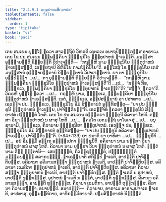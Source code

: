 ```yaml
---
title: "2.4.9.1 ຉຕ຺ຕຸປາຫນສິກ຺ຂາປທ"
tableOfContents: false
sidebar:
  order: 1
type: "tipitaka"
basket: "vi"
book: "paci"
---
```



<DynamicBreadcrumb />

<Division number="1178" book="paci">

<Paragraph number="3425" book="paci">
ເຕນ ສມເຍນ ພຸທ຺ໂຘ ຠຄວາ ສາວຕ຺ຖິຍໍ ວິຫຣຕິ ເຊຕວເນ ອນາຖປິຓ຺ຑິກສ຺ສ ອາຣາເມ. ເຕນ ໂຂ ປນ ສມເຍນ ຉພ຺ພຄ຺ຄິຍາ ຠິກ຺ຂຸນິໂຍ ຉຕ຺ຕຸປາຫນໍ ຘາເຣນ຺ຕິ. ມນຸສ຺ສາ ອຸຊ຺ຌາຍນ຺ຕິ ຂິຍ຺ຍນ຺ຕິ ວິປາເຈນ຺ຕິ—  “ກຖຎ຺ຫິ ນາມ ຠິກ຺ຂຸນິໂຍ ຉຕ຺ຕຸປາຫນໍ ຘາເຣສ຺ສນ຺ຕິ, ເສຍ຺ຍຖາປິ ຄິຫິນິໂຍ ກາມໂຠຄິນິໂຍ”ຕິ.
</Paragraph>

<Paragraph number="3426" book="paci">
ອສ຺ໂສສຸໍ ໂຂ ຠິກ຺ຂຸນິໂຍ ເຕສໍ ມນຸສ຺ສານໍ ອຸຊ຺ຌາຍນ຺ຕານໍ ຂິຍ຺ຍນ຺ຕານໍ ວິປາເຈນ຺ຕານໍ. ຍາ ຕາ ຠິກ຺ຂຸນິໂຍ ອປ຺ປິຈ຺ຉາ …ເປ…  ຕາ ອຸຊ຺ຌາຍນ຺ຕິ ຂິຍ຺ຍນ຺ຕິ ວິປາເຈນ຺ຕິ—  “ກຖຎ຺ຫິ ນາມ ຉພ຺ພຄ຺ຄິຍາ ຠິກ຺ຂຸນິໂຍ ຉຕ຺ຕຸປາຫນໍ ຘາເຣສ຺ສນ຺ຕີ”ຕິ …ເປ…  “ສຈ຺ຈໍ ກິຣ, ຠິກ຺ຂເວ, ຉພ຺ພຄ຺ຄິຍາ ຠິກ຺ຂຸນິໂຍ ຉຕ຺ຕຸປາຫນໍ ຘາເຣນ຺ຕີ”ຕິ? “ສຈ຺ຈໍ, ຠຄວາ”ຕິ. ວິຄຣຫິ ພຸທ຺ໂຘ ຠຄວາ …ເປ…  ກຖຎ຺ຫິ ນາມ, ຠິກ຺ຂເວ, ຉພ຺ພຄ຺ຄິຍາ ຠິກ຺ຂຸນິໂຍ ຉຕ຺ຕຸປາຫນໍ ຘາເຣສ຺ສນ຺ຕິ. ເນຕໍ, ຠິກ຺ຂເວ, ອປ຺ປສນ຺ນານໍ ວາ ປສາທາຍ …ເປ…  ເອວຎ຺ຈ ປນ, ຠິກ຺ຂເວ, ຠິກ຺ຂຸນິໂຍ ອິມໍ ສິກ຺ຂາປທໍ ອຸທ຺ທິສນ຺ຕຸ—
</Paragraph>

<Paragraph number="3427" book="paci">
<Emphasis>“ຍາ ປນ ຠິກ຺ຂຸນີ ຉຕ຺ຕຸປາຫນໍ ຘາເຣຍ຺ຍ, ປາຈິຕ຺ຕິຍນ຺”</Emphasis>ຕິ.
</Paragraph>

<Paragraph number="3428" book="paci">
ເອວຎ຺ຈິທໍ ຠຄວຕາ ຠິກ຺ຂຸນີນໍ ສິກ຺ຂາປທໍ ປຎ຺ຎຕ຺ຕໍ ໂຫຕິ.
</Paragraph>

</Division>
<Division number="1179" book="paci">

<Paragraph number="3429" book="paci">
ເຕນ ໂຂ ປນ ສມເຍນ ອຎ຺ຎຕຣາ ຠິກ຺ຂຸນີ ຄິລານາ ໂຫຕິ. ຕສ຺ສາ ວິນາ ຉຕ຺ຕຸປາຫນໍ ນ ຜາສຸ ໂຫຕິ …ເປ…  ຠຄວໂຕ ເອຕມຕ຺ຖໍ ອາໂຣເຈສຸໍ …ເປ…  ອນຸຊານາມິ, ຠິກ຺ຂເວ, ຄິລານາຍ ຠິກ຺ຂຸນິຍາ ຉຕ຺ຕຸປາຫນໍ. ເອວຎ຺ຈ ປນ, ຠິກ຺ຂເວ, ຠິກ຺ຂຸນິໂຍ ອິມໍ ສິກ຺ຂາປທໍ ອຸທ຺ທິສນ຺ຕຸ—
</Paragraph>

</Division>
<Division number="1180" book="paci">

<Paragraph number="3430" book="paci">
<Emphasis>“ຍາ ປນ ຠິກ຺ຂຸນີ ອຄິລານາ ຉຕ຺ຕຸປາຫນໍ ຘາເຣຍ຺ຍ, ປາຈິຕ຺ຕິຍນ຺”</Emphasis>ຕິ. (*84*:<Emphasis>139</Emphasis>)
</Paragraph>

</Division>
<Division number="1181" book="paci">

<Paragraph number="3431" book="paci">
<Emphasis>ຍາ ປນາ</Emphasis>ຕິ ຍາ ຍາທິສາ …ເປ…  <Emphasis>ຠິກ຺ຂຸນີ</Emphasis>ຕິ …ເປ…  ອຍໍ ອິມສ຺ມິໍ ອຕ຺ເຖ ອຘິປ຺ເປຕາ ຠິກ຺ຂຸນີຕິ.
</Paragraph>

<Paragraph number="3432" book="paci">
<Emphasis>ອຄິລານາ</Emphasis> ນາມ ຍສ຺ສາ ວິນາ ຉຕ຺ຕຸປາຫນໍ ຜາສຸ ໂຫຕິ.
</Paragraph>

<Paragraph number="3433" book="paci">
<Emphasis>ຄິລານາ</Emphasis> ນາມ ຍສ຺ສາ ວິນາ ຉຕ຺ຕຸປາຫນໍ ນ ຜາສຸ ໂຫຕິ.
</Paragraph>

<Paragraph number="3434" book="paci">
<Emphasis>ຉຕ຺ຕໍ</Emphasis> ນາມ ຕີຓິ ຉຕ຺ຕານິ—  ເສຕຈ຺ຉຕ຺ຕໍ, ກິລຎ຺ຊຈ຺ຉຕ຺ຕໍ, ປຓ຺ຓຈ຺ຉຕ຺ຕໍ ມຓ຺ຑລພທ຺ຘໍ ສລາກພທ຺ຘໍ. <Emphasis>ຘາເຣຍ຺ຍາ</Emphasis>ຕິ ສກິມ຺ປິ ຘາເຣຕິ, ອາປຕ຺ຕິ ປາຈິຕ຺ຕິຍສ຺ສ.
</Paragraph>

</Division>
<Division number="1182" book="paci">

<Paragraph number="3435" book="paci">
ອຄິລານາ ອຄິລານສຎ຺ຎາ ຉຕ຺ຕຸປາຫນໍ ຘາເຣຕິ, ອາປຕ຺ຕິ ປາຈິຕ຺ຕິຍສ຺ສ. ອຄິລານາ ເວມຕິກາ ຉຕ຺ຕຸປາຫນໍ ຘາເຣຕິ, ອາປຕ຺ຕິ ປາຈິຕ຺ຕິຍສ຺ສ. ອຄິລານາ ຄິລານສຎ຺ຎາ ຉຕ຺ຕຸປາຫນໍ ຘາເຣຕິ, ອາປຕ຺ຕິ ປາຈິຕ຺ຕິຍສ຺ສ.
</Paragraph>

<Paragraph number="3436" book="paci">
ຉຕ຺ຕໍ ຘາເຣຕິ ນ ອຸປາຫນໍ, ອາປຕ຺ຕິ ທຸກ຺ກຏສ຺ສ. ອຸປາຫນໍ ຘາເຣຕິ ນ ຉຕ຺ຕໍ, ອາປຕ຺ຕິ ທຸກ຺ກຏສ຺ສ. ຄິລານາ ອຄິລານສຎ຺ຎາ, ອາປຕ຺ຕິ ທຸກ຺ກຏສ຺ສ. ຄິລານາ ເວມຕິກາ, ອາປຕ຺ຕິ ທຸກ຺ກຏສ຺ສ. ຄິລານາ ຄິລານສຎ຺ຎາ, ອນາປຕ຺ຕິ.
</Paragraph>

</Division>
<Division number="1183" book="paci">

<Paragraph number="3437" book="paci">
ອນາປຕ຺ຕິ—  ຄິລານາຍ, ອາຣາເມ ອາຣາມູປຈາເຣ ຘາເຣຕິ, ອາປທາສຸ, ອຸມ຺ມຕ຺ຕິກາຍ, ອາທິກມ຺ມິກາຍາຕິ.

</Paragraph>
</Division>

<Paragraph number="3438" type="center" book="paci">
ປຐມສິກ຺ຂາປທໍ ນິຏ຺ຐິຕໍ.
</Paragraph>